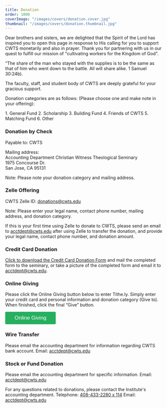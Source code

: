 ```yaml
---
title: Donation
order: 1000
coverImage: "/images/covers/donation.cover.jpg"
thumbnail: "/images/covers/donation.thumbnail.jpg"
---
```




<div class="w-full md:w-3/5 lg:w-2/5 m-4 max-lg:mx-auto lg:float-right">
  <Youtube id="Uv8O8qoFr6w" title={Site.coverVideoTitle("en")} />
</div>

Dear brothers and sisters, we are delighted that the Spirit of the Lord has inspired you to open this page in response to His calling for you to support CWTS monetarily and also in prayer. Thank you for partnering with us in our quest to fulfill our mission of "cultivating workers for the Kingdom of God".

“The share of the man who stayed with the supplies is to be the same as that of him who went down to the battle. All will share alike. 1 Samuel 30:24b).

The faculty, staff, and student body of CWTS are deeply grateful for your gracious support.

<p class="text-maxpurple font-senibold">
  Donation categories are as follows: (Please choose one and make note in your
  offering):
</p>

<p>
  1. General Fund 2. Scholarship 3. Building Fund 4. Friends of CWTS 5. Matching
  Fund 6. Other
</p>

<div class="bg-white p-4 mt-6 mb-6 font-semibold">
<h3 class="mt-0 border-b border-maxpurple">Donation by Check</h3>

Payable to: CWTS

Mailing address:\
Accounting Department Christian Witness Theological Seminary\
1975 Concourse Dr.\
San Jose, CA 95131

Note: Please note your donation category and mailing address.

</div>
<div class="bg-white p-4 mt-6 mb-6 font-semibold">
<h3 class="mt-0 border-b border-maxpurple">Zelle Offering</h3>

CWTS Zelle ID: donations@cwts.edu

Note: Please enter your legal name, contact phone number, mailing address, and donation category.

If this is your first time using Zelle to donate to CWTS, please send an email to acctdept@cwts.edu after using Zelle to transfer the donation, and provide your legal name, contact phone number, and donation amount.

</div>
<div class="bg-white p-4 mt-6 mb-6 font-semibold">
<h3 class="mt-0 border-b border-maxpurple">Credit Card Donation</h3>

[Click to download the Credit Card Donation Form](/docs/CreditCardDonationForm2.pdf) and mail the completed form to the seminary, or take a picture of the completed form and email it to acctdept@cwts.edu.

</div>
<div class="bg-white p-4 mt-6 mb-6 font-semibold">
<h3 class="mt-0 border-b border-maxpurple">Online Giving</h3>

Please click the Online Giving button below to enter Tithe.ly. Simply enter your credit card and personal information and donation category (Give to). When finished, click the final “Give” button.

<p>
  <button
    class="tithely-give-btn"
    style="background-color: #26af5f; border: none; color: #fff; padding: 10px 30px; font-size: 17px; cursor: pointer; background-image: none; border-radius: 3px; text-shadow: none; font-weight: normal;"
    data-church-id="217731"
  >
    Online Giving
  </button>
  <script src="https://tithe.ly/widget/v3/give.js?3"></script>
  <script>var tw = create_tithely_widget();</script>
</p>

</div>

<div class="bg-white p-4 mt-6 mb-6 font-semibold">
<h3 class="mt-0 border-b border-maxpurple">Wire Transfer</h3>

Please email the accounting department for information regarding CWTS bank account. Email: acctdept@cwts.edu

</div>

<div class="bg-white p-4 mt-6 mb-6 font-semibold">
<h3 class="mt-0 border-b border-maxpurple">Stock or Fund Donation</h3>

Please email the accounting department for specific information. Email: acctdept@cwts.edu

</div>

For any questions related to donations, please contact the Institute's accounting department. Telephone: [408-433-2280 x 114](tel:+1-408-433-2280,114) Email: acctdept@cwts.edu
